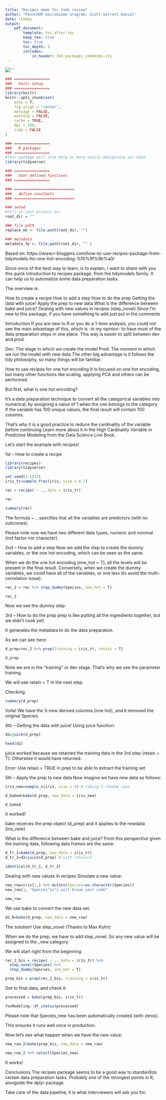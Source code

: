 ```yaml
---
title: "Recipes demo for Code review"
author: "PennCHOP microbiome program, Scott Garrett Daniel"
date: \today
output: 
    pdf_document:
        template: toc_after.tex
        keep_tex: true
        toc: true
        toc_depth: 3
        includes:
            in_header: TeX_packages_commands.sty
---
```


![' '](logo_blk.png)\

\tableofcontents

<!-- knitr setup -->
```r
### ================
###   knitr setup
### ================
library(knitr)
knitr::opts_chunk$set(
	echo = T,
	fig.align = "center",
	message = FALSE,
	warning = FALSE,
	cache = TRUE,
	dpi = 100,
	tidy = FALSE
)
```
<!-- End, knitr setup -->

<!-- R packages -->
```r
### ================
###   R packages
### ================
#This package will also help us more easily manipulate our data
library(tidyverse)

```
<!-- End, R packages -->

<!-- user defined functions -->
```r
### ================
###   User defined functions
### ================
```
<!-- End, user defined functions -->

<!-- Defined contants -->
```r
### ===========================
###   define constants
### ===========================

### setwd
#fill in your project dir
root_dir = ""

### file path
replace_me <- file.path(root_dir, "")

### metadata
metadata_fp <- file.path(root_dir, "" )
```
<!-- Defined contants -->

Based on: https://www.r-bloggers.com/how-to-use-recipes-package-from-tidymodels-for-one-hot-encoding-%f0%9f%9b%a0/

Since once of the best way to learn, is to explain, I want to share with you this quick introduction to recipes package, from the tidymodels family.
It can help us to automatize some data preparation tasks.

The overview is:

How to create a recipe
How to add a step
How to do the prep
Getting the data with juice!
Apply the prep to new data
What is the difference between bake and juice?
Dealing with new values in recipes (step_novel)
Since I’m new to this package, if you have something to add just put in the comments

Introduction
If you are new to R or you do a 1-time analysis, you could not see the main advantage of this, which is -in my opinion- to have most of the data preparation steps in one place. This way is easier to split between dev and prod.

Dev: The stage in which we create the model
Prod: The moment in which we run the model with new data
The other big advantage is it follows the tidy philosophy, so many things will be familiar.

How to use recipes for one hot encoding
It is focused on one hot encoding, but many other functions like scaling, applying PCA and others can be performed.

But first, what is one hot encoding?

It’s a data preparation technique to convert all the categorical variables into numerical, by assigning a value of 1 when the row belongs to the category. If the variable has 100 unique values, the final result will contain 100 columns.


That’s why it is a good practice to reduce the cardinality of the variable before continuing Learn more about it in the High Cardinality Variable in Predictive Modeling from the Data Science Live Book.

Let’s start the example with recipes!

1st – How to create a recipe

```r
library(recipes)
library(tidyverse)

set.seed(3.1415)
iris_tr=sample_frac(iris, size = 0.7)

rec = recipe( ~ ., data = iris_tr)

rec
```

```r
summary(rec)
```


The formula ~ ., specifies that all the variables are predictors (with no outcomes).

Please note now we have two different data types, numeric and nominal (not factor nor character).

2nd – How to add a step
Now we add the step to create the dummy variables, or the one hot encoding, which can be seen as the same.

When we do the one hot encoding (one_hot = T), all the levels will be present in the final result. Conversely, when we create the dummy variables, we could have all of the variables, or one less (to avoid the multi-correlation issue).
```r
rec_2 = rec %>% step_dummy(Species, one_hot = T)

rec_2
```


Now we see the dummy step.

3rd – How to do the prep
prep is like putting all the ingredients together, but we didn’t cook yet!

It generates the metadata to do the data preparation.

As we can see here:

```r
d_prep=rec_2 %>% prep(training = iris_tr, retain = T)

d_prep
```


Note we are in the "training" or dev stage. That’s why we see the parameter training.

We will see retain = T in the next step.

Checking:

```r
summary(d_prep)
```


Voila! We have the 3-new derived columns (one hot), and it removed the original Species.

4th – Getting the data with juice!
Using juice function:

```r
d2=juice(d_prep)

head(d2)
```


juice worked because we retained the training data in the 3rd step (retain = T). Otherwise it would have returned:

Error: Use retain = TRUE in prep to be able to extract the training set

5th – Apply the prep to new data
Now imagine we have new data as follows:
```r

iris_new=sample_n(iris, size = 5) # taking 5 random rows

d_baked=bake(d_prep, new_data = iris_new)

d_baked
```

It worked!

bake receives the prep object (d_prep) and it applies to the newdata (iris_new)

What is the difference between bake and juice?
From this perspective given the training data, following data frames are the same:

```r
d_tr_1=bake(d_prep, new_data = iris_tr)
d_tr_2=d2=juice(d_prep) # with retain=T

identical(d_tr_1, d_tr_2)
```

Dealing with new values in recipes
Simulate a new value:
```r
new_row=iris[1,] %>% mutate(Species=as.character(Species))
new_row[1, "Species"]="i will break your code"

new_row
```


We use bake to convert the new data set:
```r
d2_b=bake(d_prep, new_data = new_row)
```


The solution! Use step_novel
(Thanks to Max Kuhn)

When we do the prep, we have to add step_novel. So any new value will be assigned to the _new category.

We will start right from the beginning:

```r
rec_2_bis = recipe( ~ ., data = iris_tr) %>% 
  step_novel(Species) %>% 
  step_dummy(Species, one_hot = T)

prep_bis = prep(rec_2_bis, training = iris_tr)
```


Get to final data, and check it:
```r
processed = bake(prep_bis, iris_tr)

funModeling::df_status(processed)
```

Please note that Species_new has been automatically created (with zeros).

This ensures it runs well once in production.

Now let’s see what happen when we have the new value:

```r
new_row_2=bake(prep_bis, new_data = new_row)

new_row_2 %>% select(Species_new)
```


It works!

Conclusions 
The recipes package seems to be a good way to standardize certain data preparation tasks.
Probably one of the strongest points in R, alongside the dplyr package.

Take care of the data pipeline, it is what interviewers will ask you for.